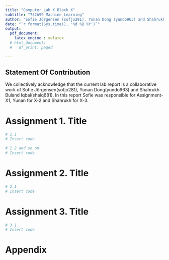 ```yaml
---
title: "Computer Lab X Block X"
subtitle: "732A99 Machine Learning"
author: "Sofie Jörgensen (sofjo281), Yunan Dong (yundo963) and Shahrukh Iqbal (shaiq681)"
date: "`r format(Sys.time(), '%d %B %Y')`"
output:
  pdf_document: 
    latex_engine : xelatex
  # html_document:
  #   df_print: paged

---
```

## Statement Of Contribution

We collectively acknowledge that the current lab report is a collaborative work of Sofie Jörgensen(sofjo281), Yunan Dong(yundo963) and Shahrukh Buland Iqbal(shaiq681). In this report Sofie was responsible for Assignment-X1, Yunan for X-2 and Shahrukh for X-3.


# Assignment 1. Title

```r
# 1.1
# Insert code
```

```r
# 1.2 and so on
# Insert code
```



# Assignment 2. Title

```r
# 2.1
# Insert code
```


# Assignment 3. Title

```r
# 3.1
# Insert code
```

# Appendix

```r

```

